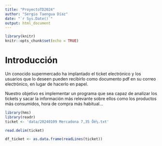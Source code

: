 ```yaml
---
title: "ProyectoTD2024"
author: "Sergio Taengua Díaz"
date: "`r Sys.Date()`"
output: html_document
---
```


```r
library(knitr)
knitr::opts_chunk$set(echo = TRUE)
```

# Introducción
Un conocido supermercado ha implantado el ticket electrónico y los usuarios que lo deseen pueden recibirlo como documento pdf en su correo electrónico, en lugar de hacerlo en papel.

Nuestro objetivo es implementar un programa que sea capaz de analizar los tickets y sacar la información más relevante sobre ellos como los productos más consumidos, hora de compra más habitual...


```r
library(hms)
library(readr)
ticket <- 'data/20240109 Mercadona 7,35 Ôé¼.txt'

read.delim(ticket)

df_ticket <- as.data.frame(readLines(ticket))
```